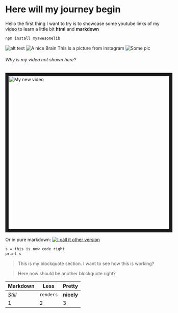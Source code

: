 
# Here will my journey begin

Hello the first thing I want to try is to showcase some youtube links of my video to learn a little bit **html** and **markdown**
```bash
npm install myawesomelib
```
![alt text](https://drive.google.com/file/d/1WJxkynkjsRe0wi1GikduNM6V-fBiYKIf/view?usp=sharing "Logo Title Text 1")
![A nice Brain](https://github.com/Moorboor/Blog/Images/d41586-020-02947-5_18487136.jpeg "Rat brain")
This is a picture from instagram
![Some pic](https://www.instagram.com/p/CVw9m_vh3bA/ "my title")

###### Why is my video not shown here?
<a href="http://www.youtube.com/watch?feature=player_embedded&v=nEWUc89PD2Y
" target="_blank"><img src="http://img.youtube.com/vi/nEWUc89PD2Y/0.jpg" 
alt="My new video" width="720" height="480" border="10" /></a>


Or in pure markdown:
[![I call it other version](http://img.youtube.com/vi/nEWUc89PD2Y/0.jpg)](http://www.youtube.com/watch?v=nEWUc89PD2Y)

```bash
s = this is now code right
print s
```

> This is my blockquote section. I want to see
> how this is working?

> Here now should be another blockquote right?


Markdown | Less | Pretty
--- | --- | ---
*Still* | `renders` | **nicely**
1 | 2 | 3

